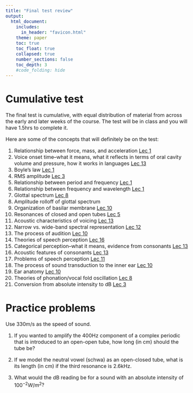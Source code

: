 ```yaml
---
title: "Final test review"
output:
  html_document:
    includes:
      in_header: "favicon.html"
    theme: paper
    toc: true
    toc_float: true
    collapsed: true
    number_sections: false
    toc_depth: 3
    #code_folding: hide
---
```

<style type="text/css">
  body{
  font-size: 12pt;
}
</style>

# Cumulative test

The final test is cumulative, with equal distribution of material from across the early and later weeks of the course. The test will be in class and you will have 1.5hrs to complete it. 

Here are some of the concepts that will definitely be on the test:

1. Relationship between force, mass, and acceleration [Lec 1](lecture1.html)
2. Voice onset time--what it means, what it reflects in terms of oral cavity volume and pressure, how it works in languages [Lec 13](lecture13.html#Voice_onset_time)
3. Boyle's law [Lec 1](lecture1.html#Boyle’s_Law)
4. RMS amplitude [Lec 3](lecture3.html#RMS_amplitude)
5. Relationship between period and frequency [Lec 1](lecture1.html#Period)
6. Relationship between frequency and wavelength [Lec 1](lecture1.html#Wavelength)
7. Glottal spectrum [Lec 8](lecture8.html#Spectrum)
8. Amplitude rolloff of glottal spectrum
9. Organization of basilar membrane [Lec 10](lecture10.html#Basilar_membrane)
10. Resonances of closed and open tubes [Lec 5](lecture5.html#Tube_resonance)
11. Acoustic characteristics of voicing [Lec 13](lecture13.html#Trading_relationships)
12. Narrow vs. wide-band spectral representation [Lec 12](lecture12.html#The_spectrogram)
13. The process of audition [Lec 10](lecture10.html)
14. Theories of speech perception [Lec 16](lecture16.html)
15. Categorical perception--what it means, evidence from consonants [Lec 13](lecture13.html#Categorical_perception)
16. Acoustic features of consonants [Lec 13](lecture13.html#Perception_of_consonants)
17. Problems of speech perception [Lec 11](lecture11.html#Problems_of_speech_perception)
18. The process of sound transduction to the inner ear [Lec 10](lecture10.html#Ossicles)
19. Ear anatomy [Lec 10](lecture10.html#Anatomy_of_the_ear)
20. Theories of phonation/vocal fold oscillation [Lec 8](lecture8.html)
21. Conversion from absolute intensity to dB [Lec 3](lecture3.html#Decibels)

# Practice problems
Use 330m/s as the speed of sound.

1. If you wanted to amplify the 400Hz component of a complex periodic that is introduced to an open-open tube, how long (in cm) should the tube be? 

2. If we model the neutral vowel (schwa) as an open-closed tube, what is its length (in cm) if the third resonance is 2.6kHz.

3. What would the dB reading be for a sound with an absolute intensity of $100^{-2} W/m^2$?